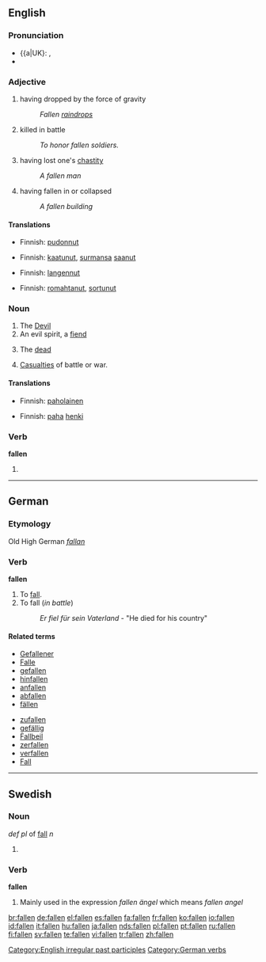 {{see|fällen}}
==English==

===Pronunciation===
* {{a|UK}: {{IPA|/ˈfɔːlən/}}, {{SAMPA|/"fO:l@n/}}
* {{audio|en-us-fallen.ogg|Audio (US)}}

===Adjective===
{{en-adj}}

# having dropped by the force of gravity
#: ''Fallen [[raindrops]]''
# killed in battle
#: ''To honor fallen soldiers.''
# having lost one's [[chastity]]
#: ''A fallen man''
# having fallen in or collapsed
#: ''A fallen building''

====Translations====
{{trans-top|having dropped by the force of gravity}}
* Finnish: [[pudonnut]]
{{trans-mid}}
{{trans-bottom}}

{{trans-top|killed in battle}}
* Finnish: [[kaatunut]], [[surmansa]] [[saanut]]
{{trans-mid}}
{{trans-bottom}}

{{trans-top|having lost your chastity}}
* Finnish: [[langennut]]
{{trans-mid}}
{{trans-bottom}}

{{trans-top|having fallen in or collapsed}}
* Finnish: [[romahtanut]], [[sortunut]]
{{trans-mid}}
{{trans-bottom}}

===Noun===
{{rft|one of the fallen, the fallen one, but the/a fallen???}}
{{en-noun|[[plurale tantum|singular and plural in same form]]}}

# The [[Devil]]
# An evil spirit, a [[fiend]]
# {{plural}} The [[dead]]
# {{plural}} [[casualties|Casualties]] of battle or war.

====Translations====
{{trans-top|the Devil}}
* Finnish: [[paholainen]]
{{trans-mid}}
{{trans-bottom}}

{{trans-top|an evil spirit, a fiend}}
* Finnish: [[paha]] [[henki]]
{{trans-mid}}
{{trans-bottom}}

===Verb===
'''fallen'''

# {{past participle of|[[fall]]}}

[[Category:English irregular past participles]]

----

==German==

===Etymology===
Old High German ''[[fallan]]''

===Verb===
'''fallen'''

# To [[fall]].
# To fall (''in battle'')
#: ''Er fiel für sein Vaterland'' - "He died for his country"<!--(much pathos)-->

====Related terms====
{{top}}
* [[Gefallener]]
* [[Falle]]
* [[gefallen]]
* [[hinfallen]]
* [[anfallen]]
* [[abfallen]]
* [[fällen]]
{{mid}}
* [[zufallen]]
* [[gefällig]]
* [[Fallbeil]]
* [[zerfallen]]
* [[verfallen]]
* [[Fall]]
{{bottom}}

[[Category:German verbs]]

----

==Swedish==

===Noun===
''def pl'' of [[fall]] ''n''
{{infl|sv|noun}}

# {{defn|Swedish}}

===Verb===
'''fallen'''

# Mainly used in the expression ''fallen ängel'' which means ''fallen angel''

[[br:fallen]]
[[de:fallen]]
[[el:fallen]]
[[es:fallen]]
[[fa:fallen]]
[[fr:fallen]]
[[ko:fallen]]
[[io:fallen]]
[[id:fallen]]
[[it:fallen]]
[[hu:fallen]]
[[ja:fallen]]
[[nds:fallen]]
[[pl:fallen]]
[[pt:fallen]]
[[ru:fallen]]
[[fi:fallen]]
[[sv:fallen]]
[[te:fallen]]
[[vi:fallen]]
[[tr:fallen]]
[[zh:fallen]]